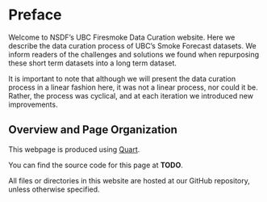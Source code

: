 # Preface {.unnumbered}

Welcome to NSDF's UBC Firesmoke Data Curation website. Here we describe the data curation process of UBC's Smoke Forecast datasets. We inform readers of the challenges and solutions we found when repurposing these short term datasets into a long term dataset.

It is important to note that although we will present the data curation process in a linear fashion here, it was not a linear process, nor could it be. Rather, the process was cyclical, and at each iteration we introduced new improvements.

## Overview and Page Organization
This webpage is produced using [Quart](https://quarto.org/). 

You can find the source code for this page at **TODO**. 

All files or directories in this website are hosted at our GitHub repository, unless otherwise specified.
